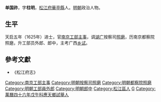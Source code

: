 {{明清人物信息框
| 姓名 = 單國祚
| 原名 =
| 圖片名稱= 單國祚.jpg
| 圖片大小 = 300px
| 圖片說明 = 《松江邦彦图》之單國祚像
| 最高職務 = 工部郎中
| 國家 = 大明
| 爵位 =
| 籍貫 = [[南直隸|南直隸]][[松江府|松江府]][[華亭縣_(唐朝)|華亭縣]]
| 族裔 = 漢族
| 旗籍 = 
| 字號 = 字柱明
| 室名 = 
| 諡號 = 
| 出生日期 = 生年不詳
| 出生地點 = 
| 逝世日期 = 卒年不詳
| 逝世地點 = 
| 墓葬 =
| 配偶 =
| 親屬 = 
| 出身 = 
*天啓五年乙丑科進士出身
| 經歷 = 
| 著作 =
}}

'''单国祚'''，字'''柱明'''，[[松江府|松江府]][[華亭縣_(唐朝)|華亭縣]]人。[[明朝|明朝]]政治人物。

==生平==
天启五年（1625年）进士，官[[南京|南京]][[工部|工部]][[主事|主事]]，调[[湖广|湖广]]按察司[[照磨|照磨]]，历南京都察院照磨，升工部员外郎、郎中，主考广西[[乡试|乡试]]。

==參考文獻==
*《松江府志》

{{天啓五年乙丑科殿試金榜}}
{{DEFAULTSORT:Shan单}}
{{明朝人物小作品}}
[[Category:南京工部主事|Category:南京工部主事]]
[[Category:明朝按察司照磨|Category:明朝按察司照磨]]
[[Category:明朝都察院照磨|Category:明朝都察院照磨]]
[[Category:明朝工部員外郎|Category:明朝工部員外郎]]
[[Category:明朝郎中|Category:明朝郎中]]
[[Category:松江區人|Category:松江區人]]
[[Category:單姓|G]]
[[Category:萬曆四十六年戊午科應天鄉試舉人|Category:萬曆四十六年戊午科應天鄉試舉人]]